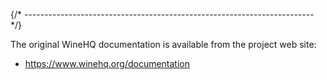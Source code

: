 
{/* ------------------------------------------------------------------------ */}

The original WineHQ documentation is available from
the project web site:

- https://www.winehq.org/documentation
